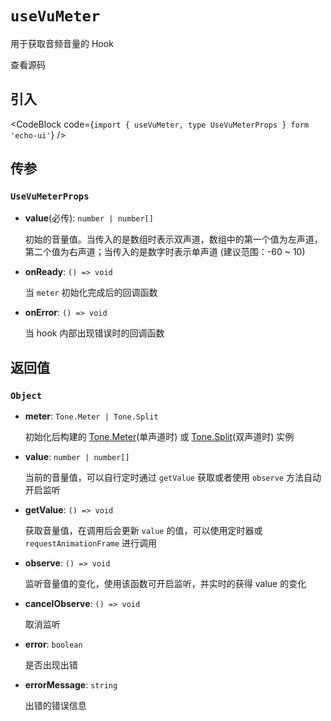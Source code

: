 
# `useVuMeter`

用于获取音频音量的 Hook

<Link
  href="https://github.com/codeacme17/echo-ui/blob/main/packages/hooks/useVuMeter.ts"
  target="_blank"
  size="sm"
  className="flex items-center"
>
  <Github className="w-4 h-4" />
  <span className="ml-2">查看源码</span>
</Link>

## 引入

<CodeBlock code={`import { useVuMeter, type UseVuMeterProps } form 'echo-ui'`} />

## 传参

### `UseVuMeterProps`

- **value**(必传): `number | number[]`

  初始的音量值。当传入的是数组时表示双声道，数组中的第一个值为左声道，第二个值为右声道；当传入的是数字时表示单声道 (建议范围：-60 ~ 10)

- **onReady**: `() => void`

  当 `meter` 初始化完成后的回调函数

- **onError**: `() => void`

  当 hook 内部出现错误时的回调函数

## 返回值

### `Object`

- **meter**: `Tone.Meter | Tone.Split`

  初始化后构建的 [Tone.Meter](https://tonejs.github.io/docs/14.7.77/Meter)(单声道时) 或 [Tone.Split](https://tonejs.github.io/docs/14.7.77/Split)(双声道时) 实例

- **value**: `number | number[]`

  当前的音量值，可以自行定时通过 `getValue` 获取或者使用 `observe` 方法自动开启监听

- **getValue**: `() => void`

  获取音量值，在调用后会更新 `value` 的值，可以使用定时器或 `requestAnimationFrame` 进行调用

- **observe**: `() => void`

  监听音量值的变化，使用该函数可开启监听，并实时的获得 value 的变化

- **cancelObserve**: `() => void`

  取消监听

- **error**: `boolean`

  是否出现出错

- **errorMessage**: `string`

  出错的错误信息
